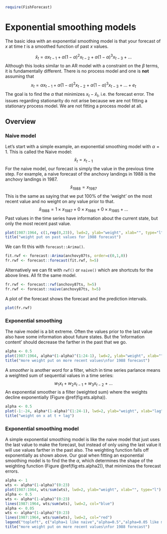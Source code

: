 ```r
require(FishForecast)
```

# Exponential smoothing models

The basic idea with an exponential smoothing model is that your forecast of $x$ at time $t$ is a smoothed function of past $x$ values.

$$\hat{x}_{t} = \alpha x_{t-1} + \alpha (1-\alpha)^2 x_{t-2} + \alpha (1-\alpha)^3 x_{t-3} + \dots$$
Although this looks similar to an AR model with a constraint on the $\beta$ terms, it is fundamentally different.  There is no process model and one is **not** assuming that
$$x_{t} = \alpha x_{t-1} + \alpha (1-\alpha)^2 x_{t-2} + \alpha (1-\alpha)^3 x_{t-3} + \dots + e_t$$
The goal is to find the $\alpha$ that minimizes $x_t - \hat{x}_t$, i.e. the forecast error.  The issues regarding stationarity do not arise because we are not fitting a stationary process model.  We are not fitting a process model at all.

## Overview

### Naive model

Let's start with a simple example, an exponential smoothing model with $\alpha=1$.  This is called the Naive model:
$$\hat{x}_{t} = x_{t-1}$$
For the naive model, our forecast is simply the value in the previous time step.  For example, a naive forecast of the anchovy landings in 1988 is the anchovy landings in 1987.
$$\hat{x}_{1988} = x_{1987}$$
This is the same as saying that we put 100% of the 'weight' on the most recent value and no weight on any value prior to that.
$$\hat{x}_{1988} = 1 \times x_{1987} + 0 \times x_{1986} + 0 \times x_{1985} + \dots$$
Past values in the time series have information about the current state, but only the most recent past value.

```r
plot(1987:1964, c(1,rep(0,23)), lwd=2, ylab="weight", xlab="", type="l")
title("weight put on past values for 1988 forecast")
```

We can fit this with `forecast::Arima()`.

```r
fit.rwf <- forecast::Arima(anchovy87ts, order=c(0,1,0))
fr.rwf <- forecast::forecast(fit.rwf, h=5)
```

Alternatively we can fit with `rwf()` or `naive()` which are shortcuts for the above lines.  All fit the same model.

```r
fr.rwf <- forecast::rwf(anchovy87ts, h=5)
fr.rwf <- forecast::naive(anchovy87ts, h=5)
```

A plot of the forecast shows the forecast and the prediction intervals.

```r
plot(fr.rwf)
```


### Exponential smoothing

The naive model is a bit extreme.  Often the values prior to the last value also have some information about future states.  But the 'information content' should decrease the farther in the past that we go.

```r
alpha <- 0.5
plot(1987:1964, alpha*(1-alpha)^(1:24-1), lwd=2, ylab="weight", xlab="", type="l")
title("more weight put on more recent values\nfor 1988 forecast")
```


A *smoother* is another word for a filter, which in time series parlance means a weighted sum of sequential values in a time series:
$$w_1 x_t + w_2 x_{t-1} + w_3 x_{t-2} + \dots$$
An exponential smoother is a filter (weighted sum) where the weights decline exponentially (Figure \@ref(fig:ets.alpha)).

```r
alpha <- 0.5
plot(-1:-24, alpha*(1-alpha)^(1:24-1), lwd=2, ylab="weight", xlab="lag", type="l")
title("weight on x at t + lag")
```


### Exponential smoothing model

A simple exponential smoothing model is like the naive model that just uses the last value to make the forecast, but instead of only using the last value it will use values farther in the past also. The weighting function falls off exponentially as shown above.  Our goal when fitting an exponential smoothing model is to find the the $\alpha$, which determines the shape of the weighting function (Figure \@ref(fig:ets.alpha2)), that minimizes the forecast errors.

```r
alpha <- 1
wts <- alpha*(1-alpha)^(0:23)
plot(1987:1964, wts/sum(wts), lwd=2, ylab="weight", xlab="", type="l")
alpha <- 0.5
wts <- alpha*(1-alpha)^(0:23)
lines(1987:1964, wts/sum(wts), lwd=2, col="blue")
alpha <- 0.05
wts <- alpha*(1-alpha)^(0:23)
lines(1987:1964, wts/sum(wts), lwd=2, col="red")
legend("topleft", c("alpha=1 like naive","alpha=0.5","alpha=0.05 like mean"),lwd=2, col=c("black","blue","red"))
title("more weight put on more recent values\nfor 1988 forecast")
```



